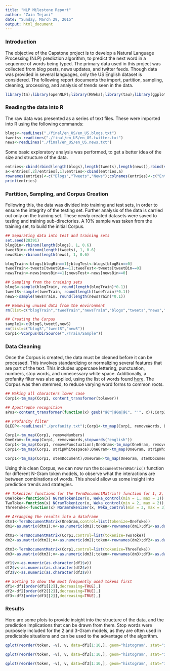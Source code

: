 ```yaml
---
title: "NLP Milestone Report"
author: "Zain Tejani"
date: "Sunday, March 29, 2015"
output: html_document
---
```


### Introduction
  The objective of the Capstone project is to develop a Natural Language Processing (NLP) prediction algorithm, to predict the next word in a sequence of words being typed. The primary data used in this project was collected from blog posts, news updates, and twitter feeds. Though data was provided in several languages, only the US English dataset is considered. The following report documents the import, partition, sampling, cleaning, processing, and analysis of trends seen in the data.
```r
library(tm);library(openNLP);library(RWeka);library(tau);library(ggplot2);library(stringi);library(SnowballC)
```
### Reading the data into R
  The raw data was presented as a series of text files. These were imported into R using the following commands:
```r
blogs<-readLines("./final/en_US/en_US.blogs.txt")
tweets<-readLines("./final/en_US/en_US.twitter.txt")
news<-readLines("./final/en_US/en_US.news.txt")
```
  Some basic exploratory analysis was performed, to get a better idea of the size and structure of the data.
```r
entries<-cbind(rbind(length(blogs),length(tweets),length(news)),rbind(sum(stri_count_words(blogs)),sum(stri_count_words(tweets)),sum(stri_count_words(news))))
a<-entries[,2]/entries[,1];entries<-cbind(entries,a)
rownames(entries)<-c("Blogs","Tweets","News");colnames(entries)<-c("Entries","Word Count","Words per Entry")
print(entries)
```

### Partition, Sampling, and Corpus Creation
  Following this, the data was divided into training and test sets, in order to ensure the integrity of the testing set. Further analysis of the data is carried out only on the training set. These newly created datasets were saved to testing and training sub-directories. A 10% sample was taken from the training set, to build the initial Corpus.
```r
## Separating data into test and training sets
set.seed(28391)
blogBin<-rbinom(length(blogs), 1, 0.6)
tweetBin<-rbinom(length(tweets), 1, 0.6)
newsBin<-rbinom(length(news), 1, 0.6)

blogTrain<-blogs[blogBin==1];blogTest<-blogs[blogBin==0]
tweeTrain<-tweets[tweetBin==1];tweeTest<-tweets[tweetBin==0]
newsTrain<-news[newsBin==1];newsTest<-news[newsBin==0]

## Sampling from the training sets
blogS<-sample(blogTrain, round(length(blogTrain)*0.1))
tweetS<-sample(tweeTrain, round(length(tweeTrain)*0.1))
newS<-sample(newsTrain, round(length(newsTrain)*0.1))

## Removing unused data from the environment
rm(list=c("blogTrain","tweeTrain","newsTrain","blogs","tweets","news","blogBin","tweetBin","newsBin"))

## Creating the Corpus
sample1<-c(blogS,tweetS,newS)
rm(list=c("blogS","tweetS","newS"))
Corp1<-VCorpus(DirSource("./Train/Sample"))
```

### Data Cleaning
  Once the Corpus is created, the data must be cleaned before it can be processed. This involves standardizing or normalizing several features that are part of the text. This includes uppercase lettering, punctuation, numbers, stop words, and unnecessary white space. Additionally, a profanity filter was also applied, using the list of words found [here](https://gist.github.com/ryanlewis/a37739d710ccdb4b406d). The Corpus was then stemmed, to reduce varying word forms to common roots.
```r
## Making all characters lower case
Corp1<-tm_map(Corp1, content_transformer(tolower))

## Apostrophe recognition
aPos<-content_transformer(function(x) gsub("â€™|â€œ|â€", "'", x));Corp1<-tm_map(Corp1, aPos)

## Profanity filter
BLEEP<-readLines("./profanity.txt");Corp1<-tm_map(Corp1, removeWords, BLEEP)

Corp1<-tm_map(Corp1, removeNumbers)
OneGram<-tm_map(Corp1, removeWords,stopwords("english"))
Corp1<-tm_map(Corp1, removePunctuation);OneGram<-tm_map(OneGram, removePunctuation)
Corp1<-tm_map(Corp1, stripWhitespace);OneGram<-tm_map(OneGram, stripWhitespace)

Corp1<-tm_map(Corp1, stemDocument);OneGram<-tm_map(OneGram, stemDocument)
```

  Using this clean Corpus, we can now run the ```DocumentTermMatrix()``` function for different N-Gram token models, to observe what the interactions are between combinations of words. This should allow us some insight into prediction trends and strategies.

```r
## Tokenizer functions for the TermDocumentMatrix() function for 1, 2, and 3-Gram models
OneToke<-function(x) NGramTokenizer(x, Weka_control(min = 1, max = 1))
TwoToke<-function(x) NGramTokenizer(x, Weka_control(min = 2, max = 2))
ThreeToke<-function(x) NGramTokenizer(x, Weka_control(min = 3, max = 3))

## Arranging the results into a dataframe
dtm1<-TermDocumentMatrix(OneGram,control=list(tokenize=OneToke))
dm1<-as.matrix(dtm1);v<-as.numeric(dm1);token<-rownames(dm1);df1<-as.data.frame(cbind(token,v))

dtm2<-TermDocumentMatrix(Corp1,control=list(tokenize=TwoToke))
dm2<-as.matrix(dtm2);v<-as.numeric(dm2);token<-rownames(dm2);df2<-as.data.frame(cbind(token,v))

dtm3<-TermDocumentMatrix(Corp1,control=list(tokenize=ThreeToke))
dm3<-as.matrix(dtm3);v<-as.numeric(dm3);token<-rownames(dm3);df3<-as.data.frame(cbind(token,v))

df1$v<-as.numeric(as.character(df1$v))
df2$v<-as.numeric(as.character(df2$v))
df3$v<-as.numeric(as.character(df3$v))

## Sorting to show the most frequently used tokens first
df1<-df1[order(df1[[2]],decreasing=TRUE),]
df2<-df2[order(df2[[2]],decreasing=TRUE),]
df3<-df3[order(df3[[2]],decreasing=TRUE),]
```
### Results
  Here are some plots to provide insight into the structure of the data, and the prediction implications that can be drawn from them. Stop words were purposely included for the 2 and 3-Gram models, as they are often used in predictable situations and can be used to the advantage of the algorithm.
  
```r
qplot(reorder(token, -v), v, data=df1[1:10,], geom="histogram", stat="identity", main="1-Gram Model",xlab="Tokens",ylab="Frequency")

qplot(reorder(token, -v), v, data=df2[1:10,], geom="histogram", stat="identity", main="2-Gram Model",xlab="Tokens",ylab="Frequency")

qplot(reorder(token, -v), v, data=df3[1:10,], geom="histogram", stat="identity", main="3-Gram Model",xlab="Tokens",ylab="Frequency")
```
